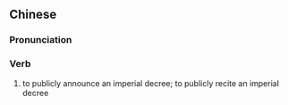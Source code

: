 {{also|宣谕}}
==Chinese==
{{zh-forms|s=宣谕}}

===Pronunciation===
{{zh-pron
|m=xuānyù
|cat=v
}}

===Verb===
{{zh-verb}}

# {{lb|zh|archaic}} to publicly announce an imperial decree; to publicly recite an imperial decree